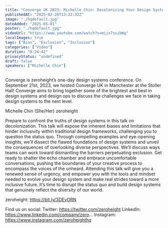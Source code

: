 ```yaml
---
title: "Converge UK 2023: Michelle Chin: Decolonizing Your Design System"
publishedAt: "2025-02-26T13:22:32Z"
image: "./hqdefault.jpg"
dateAdded: "2025-05-01"
poster: "./hqdefault.jpg"
videoUrl: "https://www.youtube.com/watch?v=mijx7ssibWg"
localImages: true
tags: ["Bias", "Exclusion", "Inclusion"]
categories: ["Video"]
duration: "0:24:42"
privacyStatus: "undefined"
draft: false
speakers: ["Michelle Chin"]
---
```

Converge is zeroheight’s one-day design systems conference. On September 21st, 2023, we hosted Converge UK in Manchester at the Stoller Hall! Converge aims to bring together some of the brightest and best in design systems and design ops to discuss the challenges we face in taking design systems to the next level.

Michelle Chin (She/Her) zeroheight 

Prepare to confront the truths of design systems in this talk on decolonization. This talk will expose the inherent biases and limitations that hinder inclusivity within traditional design frameworks, challenging you to question the status quo. Through compelling examples and eye-opening insights, we’ll dissect the flawed foundations of design systems and unveil the consequences of overlooking diverse perspectives. We’ll discuss ways teams can work toward dismantling the barriers perpetuating exclusion. Get ready to shatter the echo chamber and embrace uncomfortable conversations, pushing the boundaries of your creative process to encompass the voices of the unheard. Attending this talk will give you a renewed sense of urgency, and empower you with the tools and mindset needed to evolve your design system and make real strides toward a more inclusive future. It’s time to disrupt the status quo and build design systems that genuinely reflect the diversity of our world.

zeroheight: https://bit.ly/3DEvORN

Find us on social:
Twitter: https://twitter.com/zeroheight
LinkedIn: https://www.linkedin.com/company/zero...
Instagram: https://www.instagram.com/zeroheighthq
